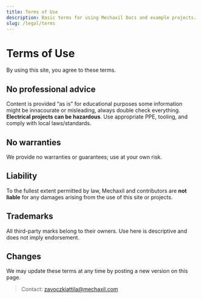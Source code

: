 ```yaml
---
title: Terms of Use
description: Basic terms for using Mechaxil Docs and example projects.
slug: /legal/terms
---
```


# Terms of Use

By using this site, you agree to these terms.

## No professional advice
Content is provided “as is” for educational purposes some information might be innacourate or misleading, always double check everything. **Electrical projects can be hazardous**. Use appropriate PPE, tooling, and comply with local laws/standards.

## No warranties
We provide no warranties or guarantees; use at your own risk.

## Liability
To the fullest extent permitted by law, Mechaxil and contributors are **not liable** for any damages arising from the use of this site or projects.

## Trademarks
All third-party marks belong to their owners. Use here is descriptive and does not imply endorsement.

## Changes
We may update these terms at any time by posting a new version on this page.

> Contact: zavoczkiattila@mechaxil.com

